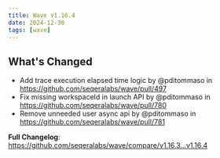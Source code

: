 ```yaml
---
title: Wave v1.16.4
date: 2024-12-30
tags: [wave]
---
```


## What's Changed
* Add trace execution elapsed time logic by @pditommaso in https://github.com/seqeralabs/wave/pull/497
* Fix missing workspaceId in launch API by @pditommaso in https://github.com/seqeralabs/wave/pull/780
* Remove unneeded user async api by @pditommaso in https://github.com/seqeralabs/wave/pull/781


**Full Changelog**: https://github.com/seqeralabs/wave/compare/v1.16.3...v1.16.4
